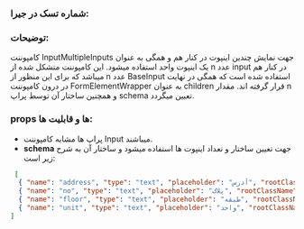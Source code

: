 <!-- InputMultipleInputs.stories.mdx -->


<Meta title="COMPONENTS/Molecules/InputMultipleInputs/Docs" />


### شماره تسک در جیرا:

### توضیحات:

کامپوننت InputMultipleInputs جهت نمایش چندین اینپوت در کنار هم و همگی به عنوان یک اینپوت واحد استفاده میشود. این کامپوننت متشکل شده از n عدد input در کنار هم میباشد که برای این منظور از n عدد BaseInput استفاده شده است که همگی در نهایت در درون کامپوننت FormElementWrapper به عنوان children قرار گرفته اند. مقدار n و همچنین ساختار آن توسط پراپ schema تعیین میگردد.

### props ها و قابلیت ها:

- پراپ ها مشابه کامپوننت Input میباشند.
- **schema** جهت تعیین ساختار و تعداد اینپوت ها استفاده میشود و ساختار آن به شرح زیر است:
```json
 [
  { "name": "address", "type": "text", "placeholder": "آدرس", "rootClassName": "basis-full" },
  { "name": "no", "type": "text", "placeholder": "پلاک", "rootClassName": "basis-1/4" },
  { "name": "floor", "type": "text", "placeholder": "طبقه", "rootClassName": "basis-1/4" },
  { "name": "unit", "type": "text", "placeholder": "واحد", "rootClassName": "basis-1/4" }
]
```
